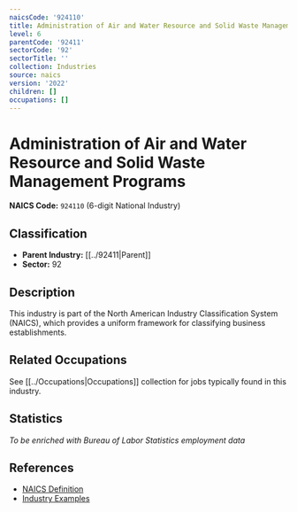 ```yaml
---
naicsCode: '924110'
title: Administration of Air and Water Resource and Solid Waste Management Programs
level: 6
parentCode: '92411'
sectorCode: '92'
sectorTitle: ''
collection: Industries
source: naics
version: '2022'
children: []
occupations: []
---
```

# Administration of Air and Water Resource and Solid Waste Management Programs

**NAICS Code:** `924110` (6-digit National Industry)

## Classification

- **Parent Industry:** [[../92411|Parent]]
- **Sector:** 92

## Description

This industry is part of the North American Industry Classification System (NAICS), which provides a uniform framework for classifying business establishments.

## Related Occupations

See [[../Occupations|Occupations]] collection for jobs typically found in this industry.

## Statistics

*To be enriched with Bureau of Labor Statistics employment data*

## References

- [NAICS Definition](https://www.census.gov/naics/)
- [Industry Examples](https://www.census.gov/naics/2022NAICS/)

